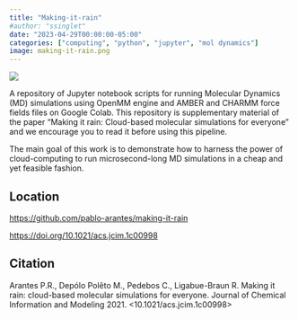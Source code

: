 ```yaml
---
title: "Making-it-rain"
#author: "ssinglet"
date: "2023-04-29T00:00:00-05:00"
categories: ["computing", "python", "jupyter", "mol dynamics"]
image: making-it-rain.png
---
```


![](making-it-rain.png){}

A repository of Jupyter notebook scripts for running Molecular Dynamics (MD) simulations using OpenMM engine and AMBER and CHARMM force fields files on Google Colab. This repository is supplementary material of the paper "Making it rain: Cloud-based molecular simulations for everyone" and we encourage you to read it before using this pipeline.

The main goal of this work is to demonstrate how to harness the power of cloud-computing to run microsecond-long MD simulations in a cheap and yet feasible fashion.


## Location {#location}

<https://github.com/pablo-arantes/making-it-rain>

<https://doi.org/10.1021/acs.jcim.1c00998>


## Citation {#citation}

Arantes P.R., Depólo Polêto M., Pedebos C., Ligabue-Braun R. Making it rain: cloud-based molecular simulations for everyone. Journal of Chemical Information and Modeling 2021. <10.1021/acs.jcim.1c00998>
